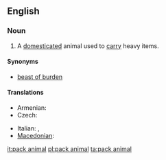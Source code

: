 ==English==
===Noun===
{{en-noun|sg=[[pack]] [[animal]]}}
# A [[domesticated]] animal used to [[carry]] heavy items.

====Synonyms====
*[[beast of burden]]

====Translations====
{{trans-top|animal used  to carry heavy items}}
* Armenian: {{t-|hy|գրաստ|tr=grast}}
* Czech: {{t-|cs|soumar|m}}
{{trans-mid}}
* Italian: {{t|it|animale da soma|m}},  {{t-|it|bestia da soma|f}}
* [[Macedonian]]: {{t|mk|товарно животно|n|tr=tóvarno žívotno}}
{{trans-bottom}}

[[it:pack animal]]
[[pl:pack animal]]
[[ta:pack animal]]